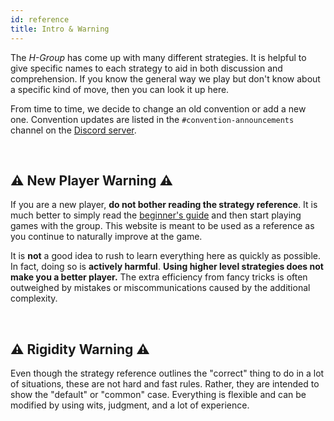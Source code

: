 ```yaml
---
id: reference
title: Intro & Warning
---
```


The _H-Group_ has come up with many different strategies. It is helpful to give specific names to each strategy to aid in both discussion and comprehension. If you know the general way we play but don't know about a specific kind of move, then you can look it up here.

From time to time, we decide to change an old convention or add a new one. Convention updates are listed in the `#convention-announcements` channel on the [Discord server](https://discord.gg/FADvkJp).

<br />

## ⚠️ New Player Warning ⚠️

If you are a new player, **do not bother reading the strategy reference**. It is much better to simply read the [beginner's guide](beginner.mdx) and then start playing games with the group. This website is meant to be used as a reference as you continue to naturally improve at the game.

It is **not** a good idea to rush to learn everything here as quickly as possible. In fact, doing so is **actively harmful**. **Using higher level strategies does not make you a better player.** The extra efficiency from fancy tricks is often outweighed by mistakes or miscommunications caused by the additional complexity.

<br />

## ⚠️ Rigidity Warning ⚠️

Even though the strategy reference outlines the "correct" thing to do in a lot of situations, these are not hard and fast rules. Rather, they are intended to show the "default" or "common" case. Everything is flexible and can be modified by using wits, judgment, and a lot of experience.
